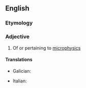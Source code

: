 ==English==

===Etymology===
{{prefix|en|micro|physical}}

===Adjective===
{{en-adj|-}}

# Of or pertaining to [[microphysics]]

====Translations====
{{trans-top|pertaining to microphysics}}
* Galician: {{t+|gl|microfísico}}
{{trans-mid}}
* Italian: {{t+|it|meteorologico}}
{{trans-bottom}}